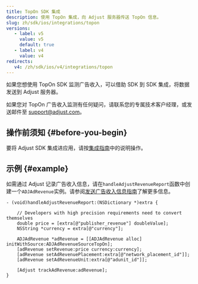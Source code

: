 ```yaml
---
title: TopOn SDK 集成
description: 使用 TopOn 集成，向 Adjust 服务器传送 TopOn 信息。
slug: zh/sdk/ios/integrations/topon
versions:
   - label: v5
     value: v5
     default: true
   - label: v4
     value: v4
redirects:
   v4: /zh/sdk/ios/v4/integrations/topon
---
```


<MinorVersion added="v4.35.3">

如果您想使用 TopOn SDK 监测广告收入，可以借助 SDK 到 SDK 集成，将数据发送到 Adjust 服务器。

</MinorVersion>
<Callout type="note">

如果您对 TopOn 广告收入监测有任何疑问，请联系您的专属技术客户经理，或发送邮件至 [support@adjust.com](mailto:support@adjust.com)。

</Callout>

## 操作前须知 {#before-you-begin}

要将 Adjust SDK 集成进应用，请按[集成指南](/zh/sdk/ios)中的说明操作。

## 示例 {#example}

如需通过 Adjust 记录广告收入信息，请在`handleAdjustRevenueReport`函数中创建一个`ADJAdRevenue`实例。请参阅[发送广告收入信息指南](/zh/sdk/ios/features/ad-revenue)了解更多信息。

```objc
- (void)handleAdjustRevenueReport:(NSDictionary *)extra {

    // Developers with high precision requirements need to convert themselves
    double price = [extra[@"publisher_revenue"] doubleValue];
    NSString *currency = extra[@"currency"];

    ADJAdRevenue *adRevenue = [[ADJAdRevenue alloc] initWithSource:ADJAdRevenueSourceTopOn];
    [adRevenue setRevenue:price currency:currency];
    [adRevenue setAdRevenuePlacement:extra[@"network_placement_id"]];
    [adRevenue setAdRevenueUnit:extra[@"adunit_id"]];

    [Adjust trackAdRevenue:adRevenue];
}
```
